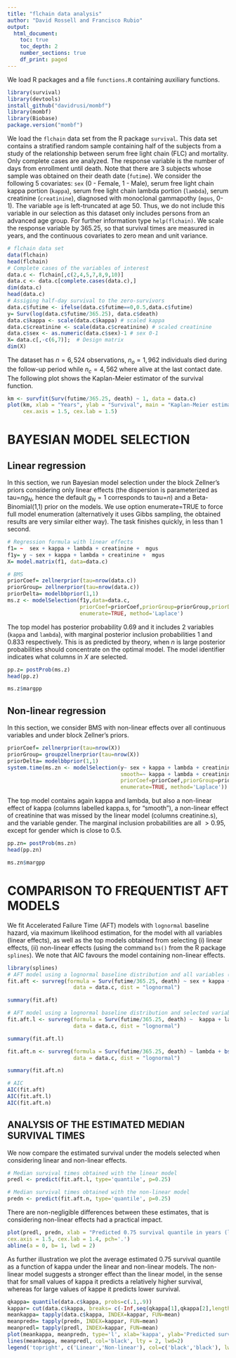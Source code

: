 ```yaml
---
title: "flchain data analysis"
author: "David Rossell and Francisco Rubio"
output:
  html_document:
    toc: true
    toc_depth: 2
    number_sections: true
    df_print: paged
---
```



We load R packages and a file `functions.R` containing auxiliary functions.

```r
library(survival)
library(devtools)
install_github("davidrusi/mombf")
library(mombf)
library(Biobase)
package.version("mombf")
```

We load the `flchain` data set from the R package `survival`. This data set contains a stratified random sample containing half of the subjects from a study of the relationship between serum free light chain (FLC) and mortality. Only complete cases are analyzed.
The response variable is the number of days from enrollment until death. Note that there are 3 subjects whose sample was obtained on their death date (`futime`).
We consider the following 5 covariates: `sex` (0 - Female, 1 - Male), serum free light chain kappa portion (`kappa`), serum free light chain lambda portion (`lambda`), serum creatinine (`creatinine`), diagnosed with monoclonal gammapothy (`mgus`, 0-1).
The variable `age` is left-truncated at age 50. Thus, we do not include this variable in our selection as this dataset only includes persons from an advanced age group.
For further information type `help(flchain)`.
We scale the response variable by 365.25, so that survival times are measured in years, and the continuous covariates to zero mean and unit variance.

```r
# flchain data set
data(flchain)
head(flchain)
# Complete cases of the variables of interest
data.c <- flchain[,c(2,4,5,7,8,9,10)]
data.c <- data.c[complete.cases(data.c),]
dim(data.c)
head(data.c)
# Assiging half-day survival to the zero-survivors
data.c$futime <- ifelse(data.c$futime==0,0.5,data.c$futime)
y= Surv(log(data.c$futime/365.25), data.c$death)
data.c$kappa <- scale(data.c$kappa) # scaled kappa
data.c$creatinine <- scale(data.c$creatinine) # scaled creatinine 
data.c$sex <- as.numeric(data.c$sex)-1 # sex 0-1
X= data.c[,-c(6,7)];  # Design matrix
dim(X)
```

The dataset has $n=6,524$ observations, $n_o=1,962$ individuals died during the follow-up period while $n_c=4,562$ where alive at the last contact date. The following plot shows the Kaplan-Meier estimator of the survival function.

```r
km <- survfit(Surv(futime/365.25, death) ~ 1, data = data.c)
plot(km, xlab = "Years", ylab = "Survival", main = "Kaplan-Meier estimator",
     cex.axis = 1.5, cex.lab = 1.5)
```

# BAYESIAN MODEL SELECTION

## Linear regression
In this section, we run Bayesian model selection under the block Zellner's priors considering only linear effects (the dispersion is parameterized as tau=$n g_N$, hence the default $g_N=1$ corresponds to tau=$n$) and a Beta-Binomial(1,1) prior on the models. We use option enumerate=TRUE to force full model enumeration (alternatively it uses Gibbs sampling, the obtained results are very similar either way). The task finishes quickly, in less than 1 second. 
```r
# Regression formula with linear effects
f1= ~  sex + kappa + lambda + creatinine +  mgus 
f1y= y ~ sex + kappa + lambda + creatinine +  mgus 
X= model.matrix(f1, data=data.c)

# BMS
priorCoef= zellnerprior(tau=nrow(data.c))
priorGroup= zellnerprior(tau=nrow(data.c))
priorDelta= modelbbprior(1,1)
ms.z <- modelSelection(f1y,data=data.c,
                       priorCoef=priorCoef,priorGroup=priorGroup,priorDelta=priorDelta,
                       enumerate=TRUE, method='Laplace')
```

The top model has posterior probability 0.69 and it includes 2 variables (`kappa` and `lambda`), with marginal posterior inclusion probabilities 1 and 0.833 respectively. This is as predicted by theory, when $n$ is large posterior probabilities should concentrate on the optimal model. The model identifier indicates what columns in $X$ are selected.

```r
pp.z= postProb(ms.z)
head(pp.z)
```


```r
ms.z$margpp
```

## Non-linear regression
In this section, we consider BMS with non-linear effects over all continuous variables and under block Zellner's priors. 
```r
priorCoef= zellnerprior(tau=nrow(X))
priorGroup= groupzellnerprior(tau=nrow(X))
priorDelta= modelbbprior(1,1)
system.time(ms.zn <- modelSelection(y~ sex + kappa + lambda + creatinine + mgus,
                                    smooth=~ kappa + lambda + creatinine, data=data.c, 
                                    priorCoef=priorCoef,priorGroup=priorGroup,priorDelta=priorDelta,
                                    enumerate=TRUE, method='Laplace'))
```

The top model contains again kappa and lambda, but also a non-linear effect of kappa (columns labelled kappa.s, for "smooth"), a non-linear effect of creatinine that was missed by the linear model (columns creatinine.s), and the variable gender. The marginal inclusion probabilities are all $>0.95$, except for gender which is close to 0.5.
```r
pp.zn= postProb(ms.zn)
head(pp.zn)
```


```r
ms.zn$margpp
```


# COMPARISON TO FREQUENTIST AFT MODELS
We fit Accelerated Failure Time (AFT) models with `lognormal` baseline hazard, via maximum likelihood estimation, for the model with all variables (linear effects), as well as the top models obtained from selecting (i) linear effects, (ii) non-linear effects (using the command `bs()` from the R package `splines`). We note that AIC favours the model containing non-linear effects.
```r
library(splines)
# AFT model using a lognormal baseline distribution and all variables (linear model)
fit.aft <- survreg(formula = Surv(futime/365.25, death) ~ sex + kappa + lambda + creatinine + mgus, 
                     data = data.c, dist = "lognormal")

summary(fit.aft)
```


```r
# AFT model using a lognormal baseline distribution and selected variables (linear model)
fit.aft.l <- survreg(formula = Surv(futime/365.25, death) ~  kappa + lambda, 
                     data = data.c, dist = "lognormal")

summary(fit.aft.l)
```


```r
fit.aft.n <- survreg(formula = Surv(futime/365.25, death) ~ lambda + bs(kappa,df=5) + bs(creatinine,df=5), 
                     data = data.c, dist = "lognormal")

summary(fit.aft.n)
```


```r
# AIC
AIC(fit.aft)
AIC(fit.aft.l)
AIC(fit.aft.n)
```


## ANALYSIS OF THE ESTIMATED MEDIAN SURVIVAL TIMES 
We now compare the estimated survival under the models selected when considering linear and non-linear effects. 
```r
# Median survival times obtained with the linear model 
predl <- predict(fit.aft.l, type='quantile', p=0.25) 

# Median survival times obtained with the non-linear model 
predn <- predict(fit.aft.n, type='quantile', p=0.25)
```

There are non-negligible differences between these estimates, that is considering non-linear effects had a practical impact.
```r
plot(predl, predn, xlab = "Predicted 0.75 survival quantile in years (linear model)", ylab = "Predicted 0.75 survival quantile in years (non-linear model)", 
cex.axis = 1.5, cex.lab = 1.4, pch='.')
abline(a = 0, b= 1, lwd = 2)
```

As further illustration we plot the average estimated 0.75 survival quantile as a function of kappa under the linear and non-linear models. The non-linear model suggests a stronger effect than the linear model, in the sense that for small values of kappa it predicts a relatively higher survival, whereas for large values of kappe it predicts lower survival.

```r
qkappa= quantile(data.c$kappa, probs=c(.1,.9))
kappar= cut(data.c$kappa, breaks= c(-Inf,seq(qkappa[1],qkappa[2],length=10),Inf))
meankappa= tapply(data.c$kappa, INDEX=kappar, FUN=mean)
meanpredn= tapply(predn, INDEX=kappar, FUN=mean)
meanpredl= tapply(predl, INDEX=kappar, FUN=mean)
plot(meankappa, meanpredn, type='l', xlab='kappa', ylab='Predicted survival (0.25 quantile)', cex.axis=1.4, cex.lab=1.4)
lines(meankappa, meanpredl, col='black', lty = 2, lwd=2)
legend('topright', c('Linear','Non-linear'), col=c('black','black'), lwd=c(2,2), lty = c(1,2), cex=1.4)
```

